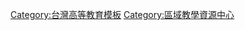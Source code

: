{{Catnav|台灣模板|台灣教育模板|台灣高等教育模板}}
{{Catnav|台灣|台灣教育|台灣高等教育|區域教學資源中心}}
{{Template category|description = 本分類收錄台灣區域教學資源中心之導航模板。}}

[[Category:台灣高等教育模板|Category:台灣高等教育模板]]
[[Category:區域教學資源中心|Category:區域教學資源中心]]